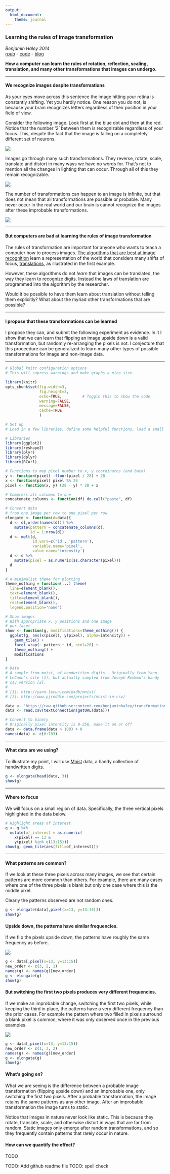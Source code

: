 ```yaml
---
output: 
  html_document:
    theme: journal
---
```


### Learning the rules of image transformation
*Benjamin Haley 2014*  
[rpub][rpubs] - [code][github] - [blog][blogger]

**How a computer can learn the rules of rotation, reflection, scaling, translation, and many other transformations that images can undergo.**

__________________________________________________________________


#### We recognize images despite transformations

As your eyes move across this sentence the image hitting your retina is constantly shifting.  Yet you hardly notice.  One reason you do not, is because your brain recognizes letters regardless of their position in your field of view.

Consider the following image.  Look first at the blue dot and then at the red.  Notice that the number '2' between them is recognizable regardless of your focus.  This, despite the fact that the image is falling on a completely different set of neurons.

![][blue-2-red]

Images go through many such transformations. They reverse, rotate, scale, translate and distort in many ways we have no words for.  That's not to mention all the changes in lighting that can occur.  Through all of this they remain recognizable.

![][types-of-transformations]

The number of transformations can happen to an image is infinite, but that does not mean that all transformations are possible or probable.  Many never occur in the real world and our brain is cannot recognize the images after these improbable transformations.

![][impossible-transformation]

__________________________________________________________________

#### But computers are bad at learning the rules of image transformation
The rules of transformation are important for anyone who wants to teach a computer how to process images.  [The algorithms that are best at image recognition][convolution] learn a representation of the world that considers many shifts of focus, [translations][translations], as illustrated in the first example.

However, these algorithms do not *learn* that images can be translated, the way they learn to recognize digits.  Instead the laws of translation are programmed into the algorithm by the researcher.

Would it be possible to have them learn about translation without telling them explicitly?  What about the myriad other transformations that are possible?

__________________________________________________________________

#### I propose that these transformations can be learned
I propose they can, and submit the following experiment as evidence.  In it I show that we can learn that flipping an image upside down is a valid transformation, but randomly re-arranging the pixels is not.  I conjecture that this proceedure can be generalized to learn many other types of possible transformations for image and non-image data.

__________________________________________________________________

```r
# Global knitr configuration options
# This will supress warnings and make graphs a nice size.

library(knitr)
opts_chunk$set(fig.width=3, 
               fig.height=2, 
               echo=TRUE,         # Toggle this to show the code
               warning=FALSE, 
               message=FALSE,
               cache=TRUE
               )
```

```r
# Set up
# Load in a few libraries, define some helpful functions, load a small sample of [mnist] data, and convert it to a useful format.

# Libraries
library(ggplot2)
library(reshape2)
library(plyr)
library(dplyr)
library(RCurl)

# Functions to map pixel number to x, y coordinates (and back)
y <- function(pixel) -floor(pixel / 28) + 28
x <- function(pixel) pixel %% 28
pixel <- function(x, y) (28 - y) * 28 + x

# Compress all columns to one
concatenate_columns <- function(df) do.call("paste", df)

# Convert data 
# from one image per row to one pixel per row
elongate <- function(d=data){
  d <- d[,order(names(d))] %>%
    mutate(pattern = concatenate_columns(d),
           id = 1:nrow(d))
  d <- melt(d, 
            id.vars=c('id', 'pattern'), 
            variable.name='pixel', 
            value.name='intensity')
  d <- d %>%
    mutate(pixel = as.numeric(as.character(pixel)))
  d
}

# A minimalist theme for plotting
theme_nothing = function(...) theme(
  line=element_blank(),
  text=element_blank(),
  title=element_blank(),
  rect=element_blank(),
  legend.position="none")

# Show images
# With appropriate x, y positions and one image
# per facet
show <- function(g, modifications=theme_nothing()) {
  ggplot(g, aes(x(pixel), y(pixel), alpha=intensity)) + 
    geom_tile() + 
    facet_wrap(~ pattern + id, ncol=20) + 
    theme_nothing() +
    modifications
}

# Data
# A sample from mnist, of handwritten digits.  Originally from Yann
# LeCunn's site [1], but actually sampled from Joseph Redmon's handy
# csv version [2].
# 
# [1]: http://yann.lecun.com/exdb/mnist/
# [2]: http://www.pjreddie.com/projects/mnist-in-csv/

data <- "https://raw.githubusercontent.com/benjaminhaley/transformation/master/mnist_tiny.csv"
data <- read.csv(textConnection(getURL(data)))

# Convert to binary
# Originally pixel intensity is 0-256, make it on or off
data <- data.frame(data > 100) + 0
names(data) <- c(0:783)
```

__________________________________________________________________

#### What data are we using?
To illustrate my point, I will use [Mnist][mnist] data, a handy collection of handwritten digits.

```r
g <- elongate(head(data, 3))
show(g)
```

__________________________________________________________________

#### Where to focus
We will focus on a small region of data.  Specifically, the three vertical pixels highlighted in the data below.

```r
# Highlight areas of interest
g <- g %>%
  mutate(of_interest = as.numeric(
    x(pixel) == 13 & 
    y(pixel) %in% c(13:15)))
show(g, geom_tile(aes(fill=of_interest)))
```

__________________________________________________________________

#### What patterns are common?
If we look at these three pixels across many images, we see that certain patterns are more common than others.  For example, there are many cases where one of the three pixels is blank but only one case where this is the middle pixel.

Clearly the patterns observed are not random ones.

```r
g <- elongate(data[,pixel(x=13, y=13:15)])
show(g)
```

#### Upside down, the patterns have similar frequencies.
If we flip the pixels upside down, the patterns have roughly the same frequency as before.

![][flipping_pixels_upside_down]

```r
g <- data[,pixel(x=13, y=13:15)]
new_order <- c(3, 2, 1)
names(g) <- names(g)[new_order]
g <- elongate(g)
show(g)
```

#### But switching the first two pixels produces very different frequencies.
If we make an improbable change, switching the first two pixels, while keeping the third in place, the patterns have a very different frequency than the prior cases.  For example the pattern where two filled in pixels surround a blank pixel is common, where it was only observed once in the previous examples.

![][switching_first_two_pixels]

```r
g <- data[,pixel(x=13, y=13:15)]
new_order <- c(1, 3, 2)
names(g) <- names(g)[new_order]
g <- elongate(g)
show(g)
```

#### What's going on?
What we are seeing is the difference between a probable image transformation (flipping upside down) and an improbable one, only switching the first two pixels.  After a probable transformation, the image retains the same patterns as any other image.  After an improbable transformation the image turns to static.

Notice that images in nature never look like static.  This is because they rotate, translate, scale, and otherwise distort in ways that are far from random.  Static images only emerge after random transformations, and so they frequently contain patterns that rarely occur in nature.

#### How can we quantify the effect?
TODO


[blue-2-red]: http://dl.dropbox.com/u/1131693/bloodrop/Screenshot%202014-07-07%2017.01.09.png
[convolution]: https://en.wikipedia.org/wiki/Convolutional_neural_network
[translations]: https://en.wikipedia.org/wiki/Translation_(geometry)
[types-of-transformations]: http://dl.dropbox.com/u/1131693/bloodrop/Screenshot%202014-07-07%2020.36.55.png
[youtube-cat]: http://googleblog.blogspot.com/2012/06/using-large-scale-brain-simulations-for.html
[impossible-transformation]: http://dl.dropbox.com/u/1131693/bloodrop/Screenshot%202014-07-08%2022.46.27.png
[rpubs]: http://rpubs.com/benjaminhaley/imagetransformation
[github]: https://github.com/benjaminhaley/transformation
[blogger]: TODO
[mnist]: http://yann.lecun.com/exdb/mnist/
[flipping_pixels_upside_down]: http://dl.dropbox.com/u/1131693/bloodrop/Screenshot%202014-07-08%2023.03.39.png
[switching_first_two_pixels]: http://dl.dropbox.com/u/1131693/bloodrop/Screenshot%202014-07-08%2023.11.37.png

TODO: Add github readme file
TODO: spell check
